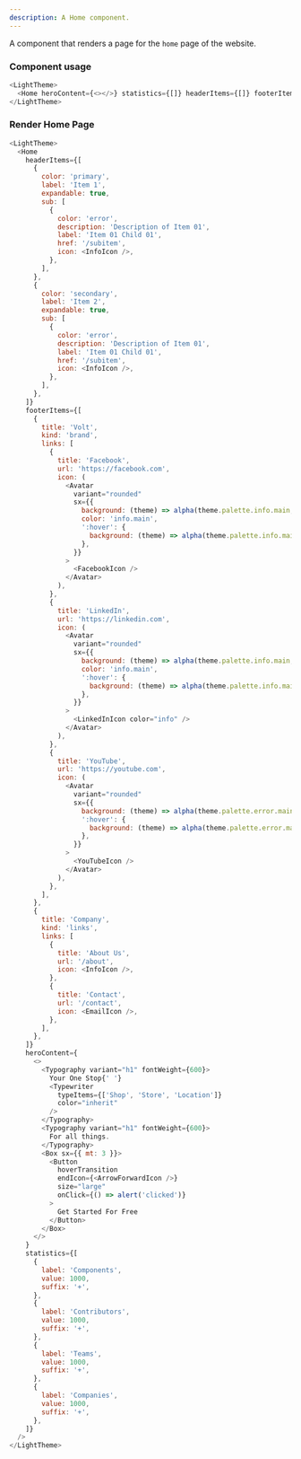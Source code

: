```yaml
---
description: A Home component.
---
```



A component that renders a page for the `home` page of the website.

### Component usage

```js
<LightTheme>
  <Home heroContent={<></>} statistics={[]} headerItems={[]} footerItems={[]} />
</LightTheme>
```

### Render Home Page

```js live
<LightTheme>
  <Home
    headerItems={[
      {
        color: 'primary',
        label: 'Item 1',
        expandable: true,
        sub: [
          {
            color: 'error',
            description: 'Description of Item 01',
            label: 'Item 01 Child 01',
            href: '/subitem',
            icon: <InfoIcon />,
          },
        ],
      },
      {
        color: 'secondary',
        label: 'Item 2',
        expandable: true,
        sub: [
          {
            color: 'error',
            description: 'Description of Item 01',
            label: 'Item 01 Child 01',
            href: '/subitem',
            icon: <InfoIcon />,
          },
        ],
      },
    ]}
    footerItems={[
      {
        title: 'Volt',
        kind: 'brand',
        links: [
          {
            title: 'Facebook',
            url: 'https://facebook.com',
            icon: (
              <Avatar
                variant="rounded"
                sx={{
                  background: (theme) => alpha(theme.palette.info.main, 0.08),
                  color: 'info.main',
                  ':hover': {
                    background: (theme) => alpha(theme.palette.info.main, 0.1),
                  },
                }}
              >
                <FacebookIcon />
              </Avatar>
            ),
          },
          {
            title: 'LinkedIn',
            url: 'https://linkedin.com',
            icon: (
              <Avatar
                variant="rounded"
                sx={{
                  background: (theme) => alpha(theme.palette.info.main, 0.08),
                  color: 'info.main',
                  ':hover': {
                    background: (theme) => alpha(theme.palette.info.main, 0.1),
                  },
                }}
              >
                <LinkedInIcon color="info" />
              </Avatar>
            ),
          },
          {
            title: 'YouTube',
            url: 'https://youtube.com',
            icon: (
              <Avatar
                variant="rounded"
                sx={{
                  background: (theme) => alpha(theme.palette.error.main, 0.9),
                  ':hover': {
                    background: (theme) => alpha(theme.palette.error.main, 0.8),
                  },
                }}
              >
                <YouTubeIcon />
              </Avatar>
            ),
          },
        ],
      },
      {
        title: 'Company',
        kind: 'links',
        links: [
          {
            title: 'About Us',
            url: '/about',
            icon: <InfoIcon />,
          },
          {
            title: 'Contact',
            url: '/contact',
            icon: <EmailIcon />,
          },
        ],
      },
    ]}
    heroContent={
      <>
        <Typography variant="h1" fontWeight={600}>
          Your One Stop{' '}
          <Typewriter
            typeItems={['Shop', 'Store', 'Location']}
            color="inherit"
          />
        </Typography>
        <Typography variant="h1" fontWeight={600}>
          For all things.
        </Typography>
        <Box sx={{ mt: 3 }}>
          <Button
            hoverTransition
            endIcon={<ArrowForwardIcon />}
            size="large"
            onClick={() => alert('clicked')}
          >
            Get Started For Free
          </Button>
        </Box>
      </>
    }
    statistics={[
      {
        label: 'Components',
        value: 1000,
        suffix: '+',
      },
      {
        label: 'Contributors',
        value: 1000,
        suffix: '+',
      },
      {
        label: 'Teams',
        value: 1000,
        suffix: '+',
      },
      {
        label: 'Companies',
        value: 1000,
        suffix: '+',
      },
    ]}
  />
</LightTheme>
```
